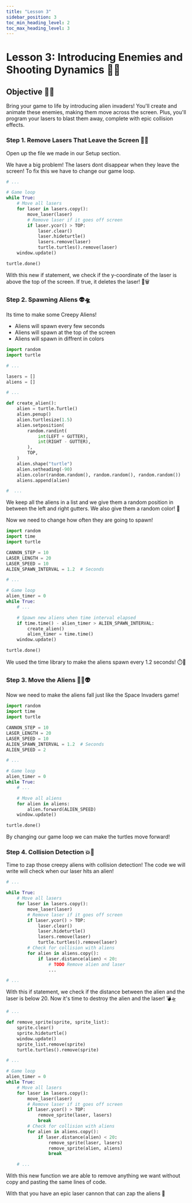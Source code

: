 ```yaml
---
title: "Lesson 3"
sidebar_position: 3
toc_min_heading_level: 2
toc_max_heading_level: 3
---
```



# Lesson 3: Introducing Enemies and Shooting Dynamics 👾🔫


## Objective 🧐🗿

Bring your game to life by introducing alien invaders! You'll create and animate these enemies, making them move across the screen. Plus, you'll program your lasers to blast them away, complete with epic collision effects.

### Step 1. Remove Lasers That Leave the Screen 🧹✨
Open up the file we made in our Setup section.

We have a big problem! The lasers dont disappear when they leave the screen! To fix this we have to change our game loop.

``` python
# ...

# Game loop
while True:
    # Move all lasers
    for laser in lasers.copy():
        move_laser(laser)
        # Remove laser if it goes off screen
        if laser.ycor() > TOP:
            laser.clear()
            laser.hideturtle()
            lasers.remove(laser)
            turtle.turtles().remove(laser)
    window.update()

turtle.done()
```
With this new if statement, we check if the y-coordinate of the laser is above the top of the screen. If true, it deletes the laser! 🚀🗑️

### Step 2. Spawning Aliens 👽🛸

Its time to make some Creepy Aliens!

- Aliens will spawn every few seconds
- Aliens will spawn at the top of the screen
- Aliens will spawn in diffrent in colors


```python
import random
import turtle

# ...

lasers = []
aliens = []

# ...

def create_alien():
    alien = turtle.Turtle()
    alien.penup()
    alien.turtlesize(1.5)
    alien.setposition(
        random.randint(
            int(LEFT + GUTTER),
            int(RIGHT - GUTTER),
        ),
        TOP,
    )
    alien.shape("turtle")
    alien.setheading(-90)
    alien.color(random.random(), random.random(), random.random())
    aliens.append(alien)

#  ...
```

We keep all the aliens in a list and we give them a random position in between the left and right gutters. We also give them a random color! 🌈

Now we need to change how often they are going to spawn!

```python
import random
import time
import turtle

CANNON_STEP = 10
LASER_LENGTH = 20
LASER_SPEED = 10
ALIEN_SPAWN_INTERVAL = 1.2  # Seconds

# ...

# Game loop
alien_timer = 0
while True:
    # ...

    # Spawn new aliens when time interval elapsed
    if time.time() - alien_timer > ALIEN_SPAWN_INTERVAL:
        create_alien()
        alien_timer = time.time()
    window.update()

turtle.done()
```

We used the time library to make the aliens spawn every 1.2 seconds! ⏱️👾

### Step 3. Move the Aliens 🚶‍♂️👽

Now we need to make the aliens fall just like the Space Invaders game!

```python
import random
import time
import turtle

CANNON_STEP = 10
LASER_LENGTH = 20
LASER_SPEED = 10
ALIEN_SPAWN_INTERVAL = 1.2  # Seconds
ALIEN_SPEED = 2

# ...

# Game loop
alien_timer = 0
while True:
    # ...

    # Move all aliens
    for alien in aliens:
        alien.forward(ALIEN_SPEED)
    window.update()

turtle.done()
```

By changing our game loop we can make the turtles move forward!

### Step 4. Collision Detection 💥🎯

Time to zap those creepy aliens with collision detection! The code we will write will check when our laser hits an alien!

```python
# ...

while True:
    # Move all lasers
    for laser in lasers.copy():
        move_laser(laser)
        # Remove laser if it goes off screen
        if laser.ycor() > TOP:
            laser.clear()
            laser.hideturtle()
            lasers.remove(laser)
            turtle.turtles().remove(laser)
        # Check for collision with aliens
        for alien in aliens.copy():
            if laser.distance(alien) < 20:
                # TODO Remove alien and laser
                ...

# ...
```

With this if statement, we check if the distance between the alien and the laser is below 20. Now it's time to destroy the alien and the laser! 💣🛸

```python
# ...

def remove_sprite(sprite, sprite_list):
    sprite.clear()
    sprite.hideturtle()
    window.update()
    sprite_list.remove(sprite)
    turtle.turtles().remove(sprite)

# ...

# Game loop
alien_timer = 0
while True:
    # Move all lasers
    for laser in lasers.copy():
        move_laser(laser)
        # Remove laser if it goes off screen
        if laser.ycor() > TOP:
            remove_sprite(laser, lasers)
            break
        # Check for collision with aliens
        for alien in aliens.copy():
            if laser.distance(alien) < 20:
                remove_sprite(laser, lasers)
                remove_sprite(alien, aliens)
                break

    # ...
```

With this new function we are able to remove anything we want without copy and pasting the same lines of code.

With that you have an epic laser cannon that can zap the aliens 🎉
<br  />